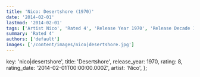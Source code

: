 ```yaml
---
title: 'Nico: Desertshore (1970)'
date: '2014-02-01'
lastmod: '2014-02-01'
tags: ['Artist Nico', 'Rated 4', 'Release Year 1970', 'Release Decade 1970']
summary: 'Rated 4'
authors: ['default']
images: ['/content/images/nico|desertshore.jpg']
---
```


  key: 'nico|desertshore',
  title: 'Desertshore',
  release_year: 1970,
  rating: 8,
  rating_date: '2014-02-01T00:00:00.000Z',
  artist: 'Nico',
};

<MusicRating data={data} />

